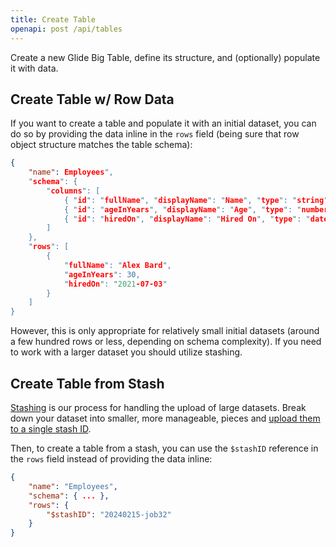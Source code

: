 ```yaml
---
title: Create Table
openapi: post /api/tables
---
```


Create a new Glide Big Table, define its structure, and (optionally) populate it with data.

## Create Table w/ Row Data

If you want to create a table and populate it with an initial dataset, you can do so by providing the data inline in the `rows` field (being sure that row object structure matches the table schema):

```json
{
    "name": Employees",
    "schema": {
        "columns": [
            { "id": "fullName", "displayName": "Name", "type": "string" },
            { "id": "ageInYears", "displayName": "Age", "type": "number" },
            { "id": "hiredOn", "displayName": "Hired On", "type": "dateTime" }
        ]
    },
    "rows": [
        {
            "fullName": "Alex Bard",
            "ageInYears": 30,
            "hiredOn": "2021-07-03"
        }
    ]
}
```

However, this is only appropriate for relatively small initial datasets (around a few hundred rows or less, depending on schema complexity). If you need to work with a larger dataset you should utilize stashing.

## Create Table from Stash

[Stashing](/api-reference/v2/stashing/introduction) is our process for handling the upload of large datasets. Break down your dataset into smaller, more manageable, pieces and [upload them to a single stash ID](/api-reference/v2/stashing/post-stashes-serial). 

Then, to create a table from a stash, you can use the `$stashID` reference in the `rows` field instead of providing the data inline:

```json
{
    "name": "Employees",
    "schema": { ... },
    "rows": {
        "$stashID": "20240215-job32"
    }
}
```